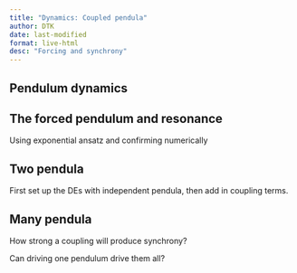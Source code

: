 ```yaml
---
title: "Dynamics: Coupled pendula"
author: DTK
date: last-modified
format: live-html
desc: "Forcing and synchrony"
---
```


## Pendulum dynamics

## The forced pendulum and resonance

Using exponential ansatz and confirming numerically

## Two pendula

First set up the DEs with independent pendula, then add in coupling terms.

## Many pendula

How strong a coupling will produce synchrony?

Can driving one pendulum drive them all?
